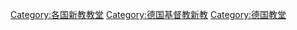 [[Category:各国新教教堂|Category:各国新教教堂]]
[[Category:德国基督教新教|Category:德国基督教新教]]
[[Category:德国教堂|Category:德国教堂]]